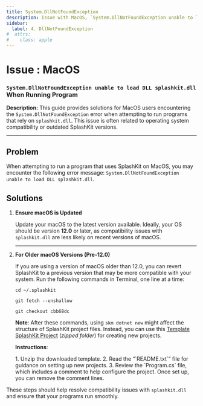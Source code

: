 ```yaml
---
title: System.DllNotFoundException
description: Issue with MacOS, `System.DllNotFoundException unable to load DLL splashkit.dll` when trying to run program, and how to fix it.
sidebar:
  label: 4. DllNotFoundException
#  attrs:
#    class: apple
---
```



<h1> Issue : MacOS </h1>

### `System.DllNotFoundException unable to load DLL splashkit.dll` When Running Program

**Description:** This guide provides solutions for MacOS users encountering the `System.DllNotFoundException` error when attempting to run programs that rely on `splashkit.dll`. This issue is often related to operating system compatibility or outdated SplashKit versions.

---

## Problem

When attempting to run a program that uses SplashKit on MacOS, you may encounter the following error message: `System.DllNotFoundException unable to load DLL splashkit.dll`.

## Solutions

<Steps>

1. **Ensure macOS is Updated**
   
   Update your macOS to the latest version available. Ideally, your OS should be version **12.0** or later, as compatibility issues with `splashkit.dll` are less likely on recent versions of macOS.

   ---

2. **For Older macOS Versions (Pre-12.0)**

   If you are using a version of macOS older than 12.0, you can revert SplashKit to a previous version that may be more compatible with your system. Run the following commands in Terminal, one line at a time:

    ```shell
    cd ~/.splashkit
    ```

    ```shell
    git fetch --unshallow
    ```

    ```shell
    git checkout cbb68dc
    ```

   **Note**: After these commands, using `skm dotnet new` might affect the structure of SplashKit project files. Instead, you can use this [Template SplashKit Project](https://deakin365-my.sharepoint.com/:u:/g/personal/o_mckeon_deakin_edu_au/EZWAVnpc1QxHqFB7KbZ-j_sBreJCSEJLomdDUKsnT7DykA?e=EKefqK) (*zipped folder*) for creating new projects. 

   **Instructions**:

   <Steps>
   1. Unzip the downloaded template.
   2. Read the “`README.txt`” file for guidance on setting up new projects.
   3. Review the `Program.cs` file, which includes a comment to help configure the project. Once set up, you can remove the comment lines.
   </Steps>

</Steps>

These steps should help resolve compatibility issues with `splashkit.dll` and ensure that your programs run smoothly.
